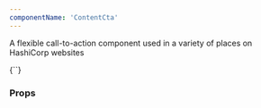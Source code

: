 ```yaml
---
componentName: 'ContentCta'
---
```


A flexible call-to-action component used in a variety of places on HashiCorp websites

<LiveComponent>
{`<ContentCta
  product="terraform"
  heading="My Custom Heading"
  content="Compare Terraform Cloud and Terraform Enterprise features to find the best fit for your organization."
  links={[
    {
      title: 'Compare Features',
      url: 'example.com',
    },
    {
      title: 'Contact Sales',
      url: 'example.com',
    },
  ]}
/>`}
</LiveComponent>

<UsageDetails packageJson={packageJson} />

### Props

<PropsTable props={componentProps} />
